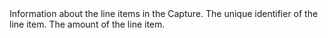 <ResponseField name="name" type="array (object)">
Information about the line items in the Capture.

<Expandable>
<ResponseField name="Id" type="string">
The unique identifier of the line item.
</ResponseField>
<ResponseField name="Amount" type="integer">
The amount of the line item.
</ResponseField>
</Expandable>
</ResponseField>